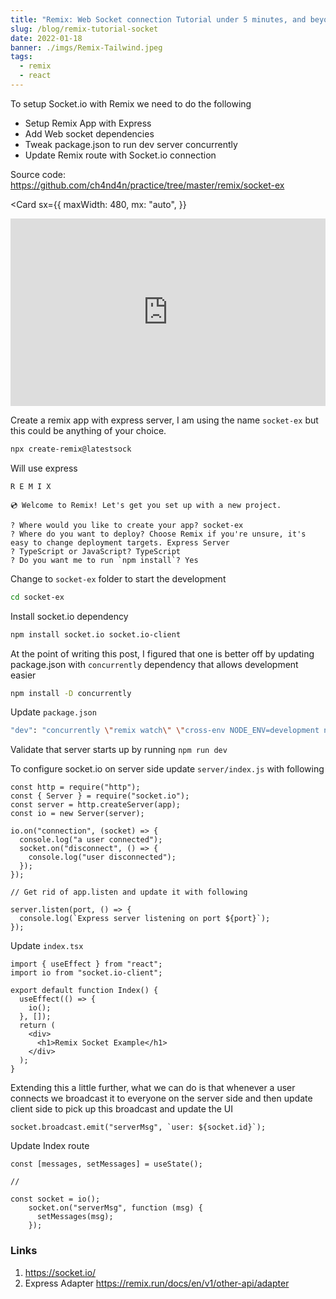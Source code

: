 ```yaml
---
title: "Remix: Web Socket connection Tutorial under 5 minutes, and beyond"
slug: /blog/remix-tutorial-socket
date: 2022-01-18
banner: ./imgs/Remix-Tailwind.jpeg
tags:
  - remix
  - react
---
```



To setup Socket.io with Remix we need to do the following

- Setup Remix App with Express
- Add Web socket dependencies
- Tweak package.json to run dev server concurrently
- Update Remix route with Socket.io connection

Source code: https://github.com/ch4nd4n/practice/tree/master/remix/socket-ex

<Card
  sx={{
    maxWidth: 480,
    mx: "auto",
  }}
>
  <iframe
    width="100%"
    height="300px"
    src="https://www.youtube.com/embed/Hx_j1-SEYpg"
    frameborder="0"
    allow="accelerometer; picture-in-picture"
    allowfullscreen
  ></iframe>
</Card>

Create a remix app with express server, I am using the name `socket-ex`
but this could be anything of your choice.

```bash
npx create-remix@latestsock
```

Will use express

```log
R E M I X

💿 Welcome to Remix! Let's get you set up with a new project.

? Where would you like to create your app? socket-ex
? Where do you want to deploy? Choose Remix if you're unsure, it's easy to change deployment targets. Express Server
? TypeScript or JavaScript? TypeScript
? Do you want me to run `npm install`? Yes
```

Change to `socket-ex` folder to start the development

```bash
cd socket-ex
```

Install socket.io dependency

```bash
npm install socket.io socket.io-client
```

At the point of writing this post, I figured that one is better off
by updating package.json with `concurrently` dependency that allows
development easier

```bash
npm install -D concurrently
```

Update `package.json`

```bash
"dev": "concurrently \"remix watch\" \"cross-env NODE_ENV=development node server/index.js\"",
```

Validate that server starts up by running `npm run dev`

To configure socket.io on server side update `server/index.js` with following

```JS
const http = require("http");
const { Server } = require("socket.io");
const server = http.createServer(app);
const io = new Server(server);

io.on("connection", (socket) => {
  console.log("a user connected");
  socket.on("disconnect", () => {
    console.log("user disconnected");
  });
});

// Get rid of app.listen and update it with following

server.listen(port, () => {
  console.log(`Express server listening on port ${port}`);
});
```

Update `index.tsx`

```tsx:title=index.tsx
import { useEffect } from "react";
import io from "socket.io-client";

export default function Index() {
  useEffect(() => {
    io();
  }, []);
  return (
    <div>
      <h1>Remix Socket Example</h1>
    </div>
  );
}
```

Extending this a little further, what we can do is that whenever a user
connects we broadcast it to everyone on the server side
and then update client side to pick up this broadcast and update the UI

```tsx
socket.broadcast.emit("serverMsg", `user: ${socket.id}`);
```

Update Index route

```tsx:title=index.tsx
const [messages, setMessages] = useState();

//

const socket = io();
    socket.on("serverMsg", function (msg) {
      setMessages(msg);
    });

```

### Links

1. https://socket.io/
2. Express Adapter https://remix.run/docs/en/v1/other-api/adapter
